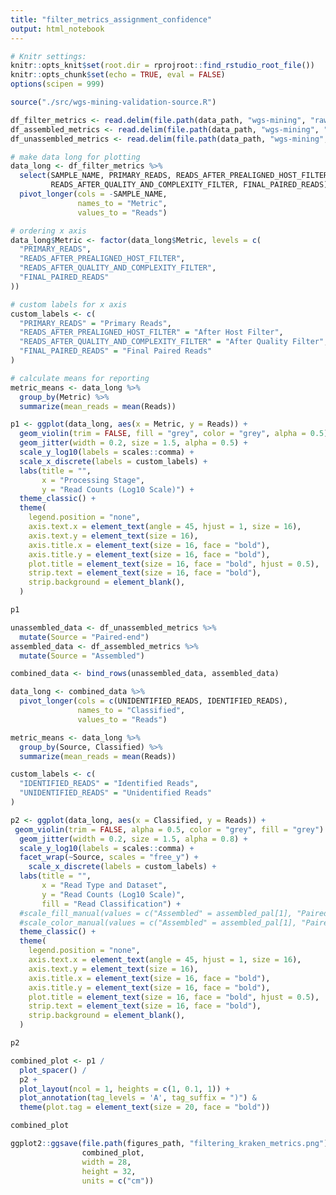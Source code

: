 ```yaml
---
title: "filter_metrics_assignment_confidence"
output: html_notebook
---
```

```r
# Knitr settings: 
knitr::opts_knit$set(root.dir = rprojroot::find_rstudio_root_file())
knitr::opts_chunk$set(echo = TRUE, eval = FALSE)
options(scipen = 999)
```

```r
source("./src/wgs-mining-validation-source.R")
```

```r
df_filter_metrics <- read.delim(file.path(data_path, "wgs-mining", "raw", "extracted_metrics.tsv"))
df_assembled_metrics <- read.delim(file.path(data_path, "wgs-mining", "raw", "extracted_assembled_kraken_reads.tsv"))
df_unassembled_metrics <- read.delim(file.path(data_path, "wgs-mining", "raw", "extracted_unassembled_kraken_reads.tsv"))
```

```r

# make data long for plotting
data_long <- df_filter_metrics %>%
  select(SAMPLE_NAME, PRIMARY_READS, READS_AFTER_PREALIGNED_HOST_FILTER, 
         READS_AFTER_QUALITY_AND_COMPLEXITY_FILTER, FINAL_PAIRED_READS) %>%
  pivot_longer(cols = -SAMPLE_NAME, 
               names_to = "Metric", 
               values_to = "Reads")

# ordering x axis
data_long$Metric <- factor(data_long$Metric, levels = c(
  "PRIMARY_READS", 
  "READS_AFTER_PREALIGNED_HOST_FILTER", 
  "READS_AFTER_QUALITY_AND_COMPLEXITY_FILTER", 
  "FINAL_PAIRED_READS"
))

# custom labels for x axis
custom_labels <- c(
  "PRIMARY_READS" = "Primary Reads", 
  "READS_AFTER_PREALIGNED_HOST_FILTER" = "After Host Filter", 
  "READS_AFTER_QUALITY_AND_COMPLEXITY_FILTER" = "After Quality Filter", 
  "FINAL_PAIRED_READS" = "Final Paired Reads"
)

# calculate means for reporting
metric_means <- data_long %>%
  group_by(Metric) %>%
  summarize(mean_reads = mean(Reads))

p1 <- ggplot(data_long, aes(x = Metric, y = Reads)) +
  geom_violin(trim = FALSE, fill = "grey", color = "grey", alpha = 0.5) +
  geom_jitter(width = 0.2, size = 1.5, alpha = 0.5) + 
  scale_y_log10(labels = scales::comma) + 
  scale_x_discrete(labels = custom_labels) + 
  labs(title = "",
       x = "Processing Stage",
       y = "Read Counts (Log10 Scale)") +
  theme_classic() +
  theme(
    legend.position = "none",
    axis.text.x = element_text(angle = 45, hjust = 1, size = 16),  
    axis.text.y = element_text(size = 16),  
    axis.title.x = element_text(size = 16, face = "bold"),  
    axis.title.y = element_text(size = 16, face = "bold"),  
    plot.title = element_text(size = 16, face = "bold", hjust = 0.5),  
    strip.text = element_text(size = 16, face = "bold"),  
    strip.background = element_blank(), 
  )

p1
```


```r
unassembled_data <- df_unassembled_metrics %>% 
  mutate(Source = "Paired-end")
assembled_data <- df_assembled_metrics %>% 
  mutate(Source = "Assembled")

combined_data <- bind_rows(unassembled_data, assembled_data)

data_long <- combined_data %>%
  pivot_longer(cols = c(UNIDENTIFIED_READS, IDENTIFIED_READS), 
               names_to = "Classified", 
               values_to = "Reads")

metric_means <- data_long %>%
  group_by(Source, Classified) %>%
  summarize(mean_reads = mean(Reads))

custom_labels <- c(
  "IDENTIFIED_READS" = "Identified Reads", 
  "UNIDENTIFIED_READS" = "Unidentified Reads"
)

p2 <- ggplot(data_long, aes(x = Classified, y = Reads)) + 
 geom_violin(trim = FALSE, alpha = 0.5, color = "grey", fill = "grey") +
  geom_jitter(width = 0.2, size = 1.5, alpha = 0.8) +
  scale_y_log10(labels = scales::comma) + 
  facet_wrap(~Source, scales = "free_y") + 
    scale_x_discrete(labels = custom_labels) + 
  labs(title = "",
       x = "Read Type and Dataset",
       y = "Read Counts (Log10 Scale)",
       fill = "Read Classification") + 
  #scale_fill_manual(values = c("Assembled" = assembled_pal[1], "Paired-end" = unassembled_pal[1])) +
  #scale_color_manual(values = c("Assembled" = assembled_pal[1], "Paired-end" = unassembled_pal[1])) +
  theme_classic() +
  theme(
    legend.position = "none",
    axis.text.x = element_text(angle = 45, hjust = 1, size = 16),  
    axis.text.y = element_text(size = 16), 
    axis.title.x = element_text(size = 16, face = "bold"),  
    axis.title.y = element_text(size = 16, face = "bold"),  
    plot.title = element_text(size = 16, face = "bold", hjust = 0.5), 
    strip.text = element_text(size = 16, face = "bold"),  
    strip.background = element_blank(), 
  )

p2

```

```r
combined_plot <- p1 / 
  plot_spacer() / 
  p2 + 
  plot_layout(ncol = 1, heights = c(1, 0.1, 1)) + 
  plot_annotation(tag_levels = 'A', tag_suffix = ")") &  
  theme(plot.tag = element_text(size = 20, face = "bold"))

```

```r
combined_plot
```
```r
ggplot2::ggsave(file.path(figures_path, "filtering_kraken_metrics.png"), 
                combined_plot,
                width = 28,
                height = 32,
                units = c("cm"))
```

